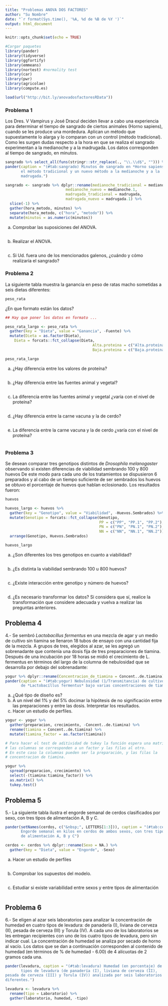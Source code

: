 ```yaml
---
title: "Problemas ANOVA DOS FACTORES"
author: "Su Nombre"
date: "`r format(Sys.time(), '%A, %d de %B de %Y ')`"
output: html_document
---
```


```r
knitr::opts_chunk$set(echo = TRUE)

#Cargar paquetes
library(pander)
library(tidyverse)
library(ggfortify)
library(emmeans)
library(nortest) #normality test
library(car)
library(pwr)
library(agricolae)
library(compute.es)


```



```r
load(url("http://bit.ly/anovadosfactoresRData"))
```

### Problema 1

Los Dres. V Vampirus y José Dracul deciden llevar a cabo una experiencia para determinar el tiempo de sangrado de ciertos animales (Horno sapiens), cuando se les produce una mordedura. Aplican un método que supuestamente lo alarga y lo comparan con un control (método tradicional). Como les surgen dudas respecto a la hora en que se realiza el sangrado experimentan a la medianoche y a la madrugada. Los datos corresponden al tiempo de sangrado, en minutos.

```r
sangrado %>% select_all(funs(stringr::str_replace(., "\\.\\d$", ""))) %>% 
pander(caption = "(#tab:sangrado) Minutos de sangrado en *Horno sapiens* bajo
       el método tradicional y un nuevo método a la medianoche y a la 
       madrugada.")
```

```r
sangrado <- sangrado %>% dplyr::rename(medianoche_tradicional = medianoche, 
                           medianoche_nuevo = medianoche.1,
                           madrugada_tradicional = madrugada, 
                           madrugada_nuevo = madrugada.1) %>%
  slice(-1) %>% 
  gather(hora_metodo, minutos) %>% 
  separate(hora_metodo, c("hora", "metodo")) %>% 
  mutate(minutos = as.numeric(minutos))
```


a)	Comprobar las suposiciones del ANOVA.

```r

```


b)	Realizar el ANOVA.


```r

```



c)	Si Ud. fuera uno de los mencionados galenos, ¿cuándo y cómo realizaría el sangrado?



### Problema 2

La siguiente tabla muestra la ganancia en peso de ratas macho sometidas a seis dietas diferentes:

```r
peso_rata
```


¿En que formato están los datos?

```r
## Hay que poner los datos en formato ...

peso_rata_largo <- peso_rata %>% 
  gather(key = "Dieta", value = "Ganancia", -Fuente) %>% 
  mutate(Dieta = as.factor(Dieta),
    Dieta = forcats::fct_collapse(Dieta,
                                       Alta.proteina = c("Alta.proteina", "Alta.proteina.1"),
                                       Baja.proteina = c("Baja.proteina", "Baja.proteina.1")))

peso_rata_largo
```




a)	¿Hay diferencia entre los valores de proteína?

```r

```

b)	¿Hay diferencia entre las fuentes animal y vegetal?

```r

```

c)	La diferencia entre las fuentes animal y vegetal ¿varia con el nivel de proteína?

```r

```

d)	¿Hay diferencia entre la carne vacuna y la de cerdo?

```r

```

e)	La diferencia entre la carne vacuna y la de cerdo ¿varía con el nivel de proteína?

```r

```

### Problema 3

Se desean comparar tres genotipos distintos de *Drosophila melanogaster* observando si existen diferencias de viabilidad sembrando 100 y 800 huevos De este modo para cada uno de los tratamientos se dispusieron 6 preparados y al cabo de un tiempo suficiente de ser sembrados los huevos se obtuvo el porcentaje de huevos que hablan eclosionado. Los resultados fueron:
	
```r
huevos
```

```r
huevos_largo <- huevos %>% 
  gather(key = "Genotipo", value = "Viabilidad", -Huevos.Sembrados) %>% 
  mutate(Genotipo = forcats::fct_collapse(Genotipo,
                                          PP = c("PP", "PP.1", "PP.2"),
                                          PN = c("PN", "PN.1", "PN.2"),
                                          NN = c("NN", "NN.1", "NN.2"))) %>% 
  arrange(Genotipo, Huevos.Sembrados)

huevos_largo
```


a)	¿Son diferentes los tres genotipos en cuanto a viabilidad?

```r

```

b)	¿Es distinta la viabilidad sembrando 100 u 800 huevos?

```r

```

c)	¿Existe interacción entre genotipo y número de huevos?

```r

```

d) ¿Es necesario transformar los datos? Si considera que sí, realice la 
transformación que considere adecuada y vuelva a realizar las preguntas 
anteriores.


## Problema 4

4.- Se sembró *Lactobacíllus fermentus* en una mezcla de agar y un medio de
cultivo sin tiamina se llenaron 18 tubos de ensayo con una cantidad fija de
la mezcla. A grupos de tres, elegidos al azar, se les agregó un sobrenadante
que contenía una dosis fija de tres preparaciones de tiamina. Después de una
incubación por 18 horas se midió el crecimiento de L. fermentus en términos
del largo de la columna de nebulosidad que se desarrolla por debajo del
sobrenadante:
	
```r
yogur %>% dplyr::rename(Concentracion_de_tiamina = Concent..de.tiamina) %>% 
pander(caption = "(#tab:yogur) Nebulosidad (1/Transmitancia) de cultivos
       de *Lactobacíllus fermentus* bajo varias concentraciones de tiamina.")
```

a) ¿Qué tipo de diseño es?
b)	A un nivel del 1% y del 5% docimar la hipótesis de no significación entre 
las preparaciones y entre las dosis. Interpretar los resultados.
c)	Hacer un estudio de perfiles.

```r

yogur <- yogur %>% 
  gather(preparacion, crecimiento, -Concent..de.tiamina) %>% 
  rename(tiamina = Concent..de.tiamina) %>% 
  mutate(tiamina_factor = as.factor(tiamina))
```

```r
# Para hacer el test de aditividad de tukey la función espera una matriz donde
# las columnas se corresponden a un factor y las filas al otro.
# En este caso la columnas pueden ser la preparación, y las filas la 
# concentracion de tiamina.

yogur %>% 
  spread(preparacion, crecimiento) %>% 
  select(-(tiamina:tiamina_factor)) %>% 
  as.matrix() %>% 
  tukey.test()
```

## Problema 5

5.- La siguiente tabla ilustra el engorde semanal de cerdos clasificados por
sexo, con tres tipos de alimentación A, B y C.

```r
pander(setNames(cerdos, c("&nbsp;", LETTERS[1:3])), caption = "(#tab:cerdos) 
       Engorde semanal en kilos en cerdos de ambos sexos, con tres tipos 
       de alimentación A, B y C")
```


```r
cerdos <- cerdos %>% dplyr::rename(Sexo = NA.) %>% 
  gather(key = "Dieta", value = "Engorde", -Sexo)
```

a)	Hacer un estudio de perfiles

```r

```


b)	Comprobar los supuestos del modelo.

```r

```

c)	Estudiar si existe variabilidad entre sexos y entre tipos de alimentación
	
```r

```





## Problema 6

6.- Se eligen al azar seis laboratorios para analizar la concentración de
humedad en cuatro tipos de levadura: de panadería (I), liviana de cerveza (II),
pesada de cerveza (III) y Torula (IV). A cada uno de los laboratorios se les
entregan recipientes con uno de los cuatro tipos de levadura, pero sin indicar
cual. La concentración de humedad se analiza por secado de horno al vacío.
Los datos que se dan a continuación corresponden al contenido de humedad (en
términos de % de humedad - 6.00) de 4 alícuotas de 2 gramos cada una.

```r
pander(levadura, caption = "(#tab:levadura) Humedad (en porcentaje) de cuatro
       tipos de levadura (de panadería (I), liviana de cerveza (II),
pesada de cerveza (III) y Torula (IV)) analizada por seis laboratorios 
diferentes.")
```


```r
levadura <- levadura %>%  
  rename(tipo = Laboratorio) %>% 
  gather(laboratorio, humedad, -tipo)
```

